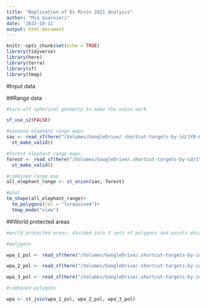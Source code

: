 ```yaml
---
title: "Replication of Di Minin 2021 Analysis"
author: "Mia Guarnieri"
date: '2022-10-11'
output: html_document
---
```


```r
knitr::opts_chunk$set(echo = TRUE)
library(tidyverse)
library(here)
library(terra)
library(sf)
library(tmap)
```

#Input data

##Range data

```r
#turn off spherical geometry to make the union work

sf_use_s2(FALSE)

#savanna elephant range maps
sav <- read_sf(here("/Volumes/GoogleDrive/.shortcut-targets-by-id/1YB-Hz3L-kWyiZMg2UM89GQkvqXyZUW1H/HWC_data/Geospatial Data/range_data/iucn_range_sav_elephant/data_0.shp")) %>% 
  st_make_valid()

#forest elephant range maps
forest <- read_sf(here("/Volumes/GoogleDrive/.shortcut-targets-by-id/1YB-Hz3L-kWyiZMg2UM89GQkvqXyZUW1H/HWC_data/Geospatial Data/range_data/iucn_range_forest_elephant/data_0.shp")) %>% 
  st_make_valid()

#combined range map
all_elephant_range <- st_union(sav, forest)

#plot
tm_shape(all_elephant_range)+
  tm_polygons(col = "turquoise4")+
  tmap_mode("view")
```

##World protected areas

```r
#world protected areas; divided into 3 sets of polygons and points which need to be merged together to create one polygon layer and one points layer

#polygons

wpa_1_pol <- read_sf(here("/Volumes/GoogleDrive/.shortcut-targets-by-id/1YB-Hz3L-kWyiZMg2UM89GQkvqXyZUW1H/HWC_data/Geospatial Data/protected_areas/WDPA_Africa_Oct2022_shp/WDPA_WDOECM_Oct2022_Public_AF_shp_0/WDPA_WDOECM_Oct2022_Public_AF_shp-polygons.shp"))

wpa_2_pol <- read_sf(here("/Volumes/GoogleDrive/.shortcut-targets-by-id/1YB-Hz3L-kWyiZMg2UM89GQkvqXyZUW1H/HWC_data/Geospatial Data/protected_areas/WDPA_Africa_Oct2022_shp/WDPA_WDOECM_Oct2022_Public_AF_shp_1/WDPA_WDOECM_Oct2022_Public_AF_shp-polygons.shp"))

wpa_3_pol <- read_sf(here("/Volumes/GoogleDrive/.shortcut-targets-by-id/1YB-Hz3L-kWyiZMg2UM89GQkvqXyZUW1H/HWC_data/Geospatial Data/protected_areas/WDPA_Africa_Oct2022_shp/WDPA_WDOECM_Oct2022_Public_AF_shp_2/WDPA_WDOECM_Oct2022_Public_AF_shp-polygons.shp"))

#combined polygons

wpa <- st_join(wpa_1_pol, wpa_2_pol, wpa_3_pol)

```

